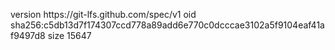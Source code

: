 version https://git-lfs.github.com/spec/v1
oid sha256:c5db13d7f174307ccd778a89add6e770c0dcccae3102a5f9104eaf41af9497d8
size 15647
